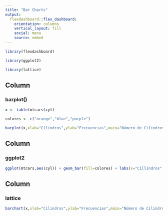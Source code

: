 ```yaml
---
title: "Bar Charts"
output: 
  flexdashboard::flex_dashboard:
    orientation: columns
    vertical_layout: fill
    social: menu
    source: embed
---
```


```r
library(flexdashboard)

library(ggplot2)

library(lattice)

```

Column {data-width=333}
-----------------------------------------------------------------------

### barplot()

```r
x <- table(mtcars$cyl)

colores <- c("orange","blue","purple")

barplot(x,xlab="Cilindros",ylab="Frecuencias",main="Número de Cilindros",col=colores)
```

Column {data-width=333}
-----------------------------------------------------------------------

### ggplot2

```r
ggplot(mtcars,aes(cyl)) + geom_bar(fill=colores) + labs(x="Cillindros",y="Frecuencias",title="Número de Cilindros") + theme_dark()

```

Column {data-width=334}
-----------------------------------------------------------------------

### lattice

```r
barchart(x,xlab="Cilindros",ylab="Frecuencias",main="Número de Cilindros",col=colores,horizontal=FALSE)

```

